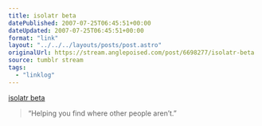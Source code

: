 ```yaml
---
title: isolatr beta
datePublished: 2007-07-25T06:45:51+00:00
dateUpdated: 2007-07-25T06:45:51+00:00
format: "link"
layout: "../../../layouts/posts/post.astro"
originalUrl: https://stream.anglepoised.com/post/6698277/isolatr-beta
source: tumblr stream
tags:
  - "linklog"
---
```


[isolatr beta][1]

> &ldquo;Helping you find where other people aren&rsquo;t.&rdquo;

[1]: http://isolatr.com/

